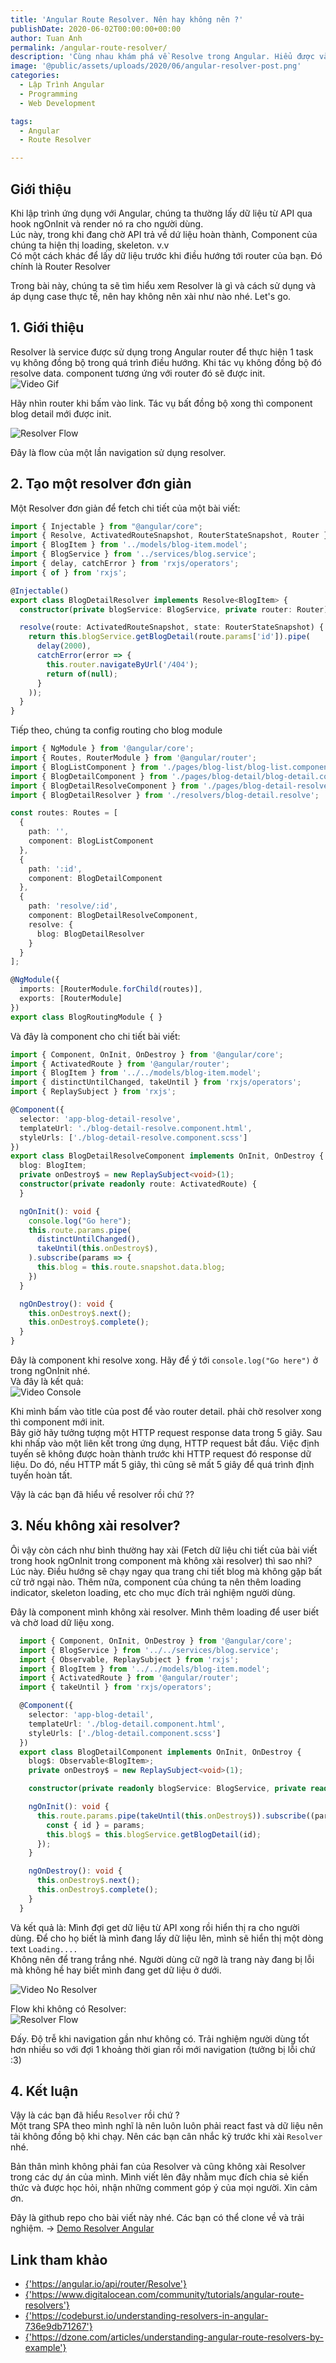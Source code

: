 ```yaml
---
title: 'Angular Route Resolver. Nên hay không nên ?'
publishDate: 2020-06-02T00:00:00+00:00
author: Tuan Anh
permalink: /angular-route-resolver/
description: 'Cùng nhau khám phá về Resolve trong Angular. Hiểu được và áp dụng vào những case thực tế của chính các bạn'
image: '@public/assets/uploads/2020/06/angular-resolver-post.png'
categories:
  - Lập Trình Angular
  - Programming
  - Web Development

tags:
  - Angular
  - Route Resolver

---
```


## Giới thiệu

Khi lập trình ứng dụng với Angular, chúng ta thường lấy dữ liệu từ API qua hook ngOnInit và render nó ra cho người dùng.  
Lúc này, trong khi đang chờ API trả về dứ liệu hoàn thành, Component của chúng ta hiện thị loading, skeleton. v.v  
Có một cách khác để lấy dữ liệu trước khi điều hướng tới router của bạn. Đó chính là Router Resolver  

Trong bài này, chúng ta sẽ tìm hiểu xem Resolver là gì và cách sử dụng và áp dụng case thực tế, nên hay không nên xài như nào nhé. Let's go.  


## 1. Giới thiệu

Resolver là service được sử dụng trong Angular router để thực hiện 1 task vụ không đồng bộ trong quá trình điều hướng. Khi tác vụ không đồng bộ đó resolve data. component tương ứng với router đó sẽ được init.  
<img class="img-responsive" src="//media.giphy.com/media/ZeKy4eyaStg3ucsAEI/giphy.gif" alt="Video Gif"/>  
  
Hãy nhìn router khi bấm vào link. Tác vụ bất đồng bộ xong thì component blog detail mới được init.

<img class="img-responsive" src="/assets/uploads/2020/06/resolver-diagram.png" alt="Resolver Flow"/>  
  
Đây là flow của một lần navigation sử dụng resolver.  

## 2. Tạo một resolver đơn giản
Một Resolver đơn giản để fetch chi tiết của một bài viết:  
```typescript
import { Injectable } from "@angular/core";
import { Resolve, ActivatedRouteSnapshot, RouterStateSnapshot, Router } from '@angular/router';
import { BlogItem } from '../models/blog-item.model';
import { BlogService } from '../services/blog.service';
import { delay, catchError } from 'rxjs/operators';
import { of } from 'rxjs';

@Injectable()
export class BlogDetailResolver implements Resolve<BlogItem> {
  constructor(private blogService: BlogService, private router: Router) {}

  resolve(route: ActivatedRouteSnapshot, state: RouterStateSnapshot) {
    return this.blogService.getBlogDetail(route.params['id']).pipe(
      delay(2000),
      catchError(error => {
        this.router.navigateByUrl('/404');
        return of(null);
      }
    ));
  }
}
```  

Tiếp theo, chúng ta config routing cho blog module  

```typescript  
import { NgModule } from '@angular/core';
import { Routes, RouterModule } from '@angular/router';
import { BlogListComponent } from './pages/blog-list/blog-list.component';
import { BlogDetailComponent } from './pages/blog-detail/blog-detail.component';
import { BlogDetailResolveComponent } from './pages/blog-detail-resolve/blog-detail-resolve.component';
import { BlogDetailResolver } from './resolvers/blog-detail.resolve';

const routes: Routes = [
  {
    path: '',
    component: BlogListComponent
  },
  {
    path: ':id',
    component: BlogDetailComponent
  },
  {
    path: 'resolve/:id',
    component: BlogDetailResolveComponent,
    resolve: {
      blog: BlogDetailResolver
    }
  }
];

@NgModule({
  imports: [RouterModule.forChild(routes)],
  exports: [RouterModule]
})
export class BlogRoutingModule { }
```  
 
Và đây là component cho chi tiết bài viết: 
```typescript
import { Component, OnInit, OnDestroy } from '@angular/core';
import { ActivatedRoute } from '@angular/router';
import { BlogItem } from '../../models/blog-item.model';
import { distinctUntilChanged, takeUntil } from 'rxjs/operators';
import { ReplaySubject } from 'rxjs';

@Component({
  selector: 'app-blog-detail-resolve',
  templateUrl: './blog-detail-resolve.component.html',
  styleUrls: ['./blog-detail-resolve.component.scss']
})
export class BlogDetailResolveComponent implements OnInit, OnDestroy {
  blog: BlogItem;
  private onDestroy$ = new ReplaySubject<void>(1);
  constructor(private readonly route: ActivatedRoute) {
  }

  ngOnInit(): void {
    console.log("Go here");
    this.route.params.pipe(
      distinctUntilChanged(),
      takeUntil(this.onDestroy$),
    ).subscribe(params => {
      this.blog = this.route.snapshot.data.blog;
    })
  }

  ngOnDestroy(): void {
    this.onDestroy$.next();
    this.onDestroy$.complete();
  }
}

```

Đây là component khi resolve xong. Hãy để ý tới `console.log("Go here")` ở trong ngOnInit nhé.  
Và đây là kết quả:  
<img class="img-responsive" src="//media.giphy.com/media/QtvNKPx7Ogucu7fdMS/giphy.gif" alt="Video Console"/>  
  
Khi mình bấm vào title của post để vào router detail. phải chờ resolver xong thì component mới init.  
Bây giờ hãy tưởng tượng một HTTP  request response data trong 5 giây. Sau khi nhấp vào một liên kết trong ứng dụng, HTTP request bắt đầu. Việc định tuyến sẽ không được hoàn thành trước khi HTTP request đó response dữ liệu. Do đó, nếu HTTP mất 5 giây, thì cũng sẽ mất 5 giây để quá trình định tuyến hoàn tất.  
  

Vậy là các bạn đã hiểu về resolver rồi chứ ??  
  
## 3. Nếu không xài resolver?
  
Ôi vậy còn cách như bình thường hay xài (Fetch dữ liệu chi tiết của bài viết trong hook ngOnInit trong component mà không xài resolver) thì sao nhỉ? 
Lúc này. Điều hướng sẽ chạy ngay qua trang chi tiết blog mà không gặp bất cử trở ngại nào. Thêm nữa, component của chúng ta nên thêm loading indicator, skeleton loading, etc cho mục đích trải nghiệm người dùng. 

Đây là component mình không xài resolver. Mình thêm loading để user biết và chờ load dữ liệu xong.  

```typescript
  import { Component, OnInit, OnDestroy } from '@angular/core';
  import { BlogService } from '../../services/blog.service';
  import { Observable, ReplaySubject } from 'rxjs';
  import { BlogItem } from '../../models/blog-item.model';
  import { ActivatedRoute } from '@angular/router';
  import { takeUntil } from 'rxjs/operators';

  @Component({
    selector: 'app-blog-detail',
    templateUrl: './blog-detail.component.html',
    styleUrls: ['./blog-detail.component.scss']
  })
  export class BlogDetailComponent implements OnInit, OnDestroy {
    blog$: Observable<BlogItem>;
    private onDestroy$ = new ReplaySubject<void>(1);

    constructor(private readonly blogService: BlogService, private readonly route: ActivatedRoute) { }

    ngOnInit(): void {
      this.route.params.pipe(takeUntil(this.onDestroy$)).subscribe((params: any) => {
        const { id } = params;
        this.blog$ = this.blogService.getBlogDetail(id);
      });
    }

    ngOnDestroy(): void {
      this.onDestroy$.next();
      this.onDestroy$.complete();
    }
  }

```  
Và kết quả là: Mình đợi get dữ liệu từ API xong rồi hiển thị ra cho người dùng. Để cho họ biết là mình đang lấy dữ liệu lên, mình sẽ hiển thị một dòng text `Loading....`  
Không nên để trang trắng nhé. Người dùng cữ ngỡ là trang này đang bị lỗi mà không hề hay biết mình đang get dữ liệu ở dưới.  

<img class="img-responsive" src="//media.giphy.com/media/S3tsS08K8ub0TkTIed/giphy.gif" alt="Video No Resolver"/>  

Flow khi không có Resolver:  
<img class="img-responsive" src="/assets/uploads/2020/06/no-resolver-diagram.png" alt="Resolver Flow"/>  

Đấy. Độ trễ khi navigation gần như không có. Trải nghiệm người dùng tốt hơn nhiều so với đợi 1 khoảng thời gian rồi mới navigation (tưởng bị lỗi chứ :3)

## 4. Kết luận

Vậy là các bạn đã hiểu `Resolver` rồi chứ ?  
Một trang SPA theo mình nghĩ là nên luôn luôn phải react fast và dữ liệu nên tải không đồng bộ khi chạy. Nên các bạn cân nhắc kỹ trước khi xài `Resolver` nhé.

Bản thân mình không phải fan của Resolver và cũng không xài Resolver trong các dự án của mình. Mình viết lên đây nhằm mục đích chia sẻ kiến thức và được học hỏi, nhận những comment góp ý của mọi người. Xin cảm ơn.

Đây là github repo cho bài viết này nhé. Các bạn có thể clone về và trải nghiệm. -> <a href="https://github.com/tuananhitoct/angular-resolver" target="_blank" rel="noopener noreferrer"> Demo Resolver Angular</a>
  
## Link tham khảo
- <a href="https://angular.io/api/router/Resolve" target="_blank" rel="noopener noreferrer">{'https://angular.io/api/router/Resolve'}</a>  
- <a href="https://www.digitalocean.com/community/tutorials/angular-route-resolvers" target="_blank" rel="noopener noreferrer">{'https://www.digitalocean.com/community/tutorials/angular-route-resolvers'}</a>  
- <a href="https://codeburst.io/understanding-resolvers-in-angular-736e9db71267" target="_blank" rel="noopener noreferrer">{'https://codeburst.io/understanding-resolvers-in-angular-736e9db71267'}</a>  
- <a href="https://dzone.com/articles/understanding-angular-route-resolvers-by-example" target="_blank" rel="noopener noreferrer">{'https://dzone.com/articles/understanding-angular-route-resolvers-by-example'}</a>  
